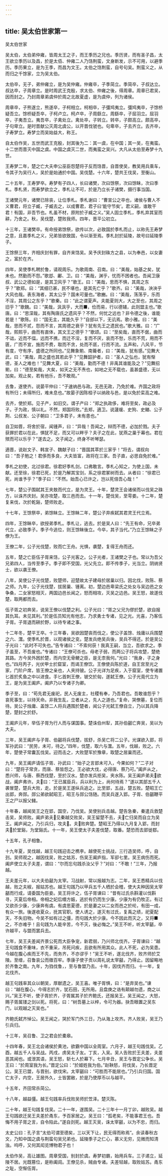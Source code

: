 ```yaml
---
---
---
```

title: 吴太伯世家第一
---

吴太伯世家

吴太伯，太伯弟仲雍，皆周太王之子，而王季历之兄也。季历贤，而有圣子昌，太王欲立季历以及昌，於是太佰、仲雍二人乃饹荆蛮，文身断发，示不可用，以避季历。季历果立，是为王季，而昌为文王。太伯之饹荆蛮，自号句吴。荆蛮义之，从而归之千馀家，立为吴太伯。

太伯卒，无子，弟仲雍立，是为吴仲雍。仲雍卒，子季简立。季简卒，子叔达立。叔达卒，子周章立。是时周武王克殷，求太伯、仲雍之後，得周章。周章已君吴，因而封之。乃封周章弟虞仲於周之北故夏虚，是为虞仲，列为诸侯。

周章卒，子熊遂立，熊遂卒，子柯相立。柯相卒，子彊鸠夷立。彊鸠夷卒，子馀桥疑吾立。馀桥疑吾卒，子柯卢立。柯卢卒，子周繇立。周繇卒，子屈羽立。屈羽卒，子夷吾立。夷吾卒，子禽处立。禽处卒，子转立。转卒，子颇高立。颇高卒，子句卑立。是时晋献公灭周北虞公，以开晋伐虢也。句卑卒，子去齐立。去齐卒，子寿梦立。寿梦立而吴始益大，称王。

自太伯作吴，五世而武王克殷，封其後为二：其一虞，在中国；其一吴，在夷蛮。十二世而晋灭中国之虞。中国之虞灭二世，而夷蛮之吴兴。大凡从太伯至寿梦十九世。

王寿梦二年，楚之亡大夫申公巫臣怨楚将子反而饹晋，自晋使吴，教吴用兵乘车，令其子为吴行人，吴於是始通於中国。吴伐楚。十六年，楚共王伐吴，至衡山。

二十五年，王寿梦卒。寿梦有子四人，长曰诸樊，次曰馀祭，次曰馀眛，次曰季札。季札贤，而寿梦欲立之，季札让不可，於是乃立长子诸樊，摄行事当国。

王诸樊元年，诸樊已除丧，让位季札。季札谢曰：“曹宣公之卒也，诸侯与曹人不义曹君，将立子臧，子臧去之，以成曹君，君子曰‘能守节矣’。君义嗣，谁敢干君！有国，非吾节也。札虽不材，原附於子臧之义。”吴人固立季札，季札弃其室而耕，乃舍之。秋，吴伐楚，楚败我师。四年，晋平公初立。

十三年，王诸樊卒。有命授弟馀祭，欲传以次，必致国於季札而止，以称先王寿梦之意，且嘉季札之义，兄弟皆欲致国，令以渐至焉。季札封於延陵，故号曰延陵季子。

王馀祭三年，齐相庆封有罪，自齐来饹吴。吴予庆封硃方之县，以为奉邑，以女妻之，富於在齐。

四年，吴使季札聘於鲁，请观周乐。为歌周南、召南。曰：“美哉，始基之矣，犹未也。然勤而不怨。”歌邶、鄘、卫。曰：“美哉，渊乎，忧而不困者也。吾闻卫康叔、武公之德如是，是其卫风乎？”歌王。曰：“美哉，思而不惧，其周之东乎？”歌郑。曰：“其细已甚，民不堪也，是其先亡乎？”歌齐。曰：“美哉，泱泱乎大风也哉。表东海者，其太公乎？国未可量也。”歌豳。曰：“美哉，荡荡乎，乐而不淫，其周公之东乎？”歌秦。曰：“此之谓夏声。夫能夏则大，大之至也，其周之旧乎？”歌魏。曰：“美哉，沨沨乎，大而■，俭而易，行以德辅，此则盟主也。”歌唐。曰：“思深哉，其有陶唐氏之遗风乎？不然，何忧之远也？非令德之後，谁能若是！”歌陈。曰：“国无主，其能久乎？”自郐以下，无讥焉。歌小雅。曰：“美哉，思而不贰，怨而不言，其周德之衰乎？犹有先王之遗民也。”歌大雅。曰：“广哉，熙熙乎，曲而有直体，其文王之德乎？”歌颂。曰：“至矣哉，直而不倨，曲而不诎，近而不偪，远而不携，而迁不淫，复而不厌，哀而不愁，乐而不荒，用而不匮，广而不宣，施而不费，取而不贪，处而不厎，行而不流。五声和，八风平，节有度，守有序，盛德之所同也。”见舞象箾、南籥者，曰：“美哉，犹有感。”见舞大武，曰：“美哉，周之盛也其若此乎？”见舞韶护者，曰：“圣人之弘也，犹有惭德，圣人之难也！”见舞大夏，曰：“美哉，勤而不德！非禹其谁能及之？”见舞招箾，曰：“德至矣哉，大矣，如天之无不焘也，如地之无不载也，虽甚盛德，无以加矣。观止矣，若有他乐，吾不敢观。”

去鲁，遂使齐。说晏平仲曰：“子速纳邑与政。无邑无政，乃免於难。齐国之政将有所归；未得所归，难未息也。”故晏子因陈桓子以纳政与邑，是以免於栾高之难。

去齐，使於郑。见子产，如旧交。谓子产曰：“郑之执政侈，难将至矣，政必及子。子为政，慎以礼。不然，郑国将败。”去郑，適卫。说蘧瑗、史狗、史䲡、公子荆、公叔发、公子朝曰：“卫多君子，未有患也。”

自卫如晋，将舍於宿，闻锺声，曰：“异哉！吾闻之，辩而不德，必加於戮。夫子获罪於君以在此，惧犹不足，而又可以畔乎？夫子之在此，犹燕之巢于幕也。君在殡而可以乐乎？”遂去之。文子闻之，终身不听琴瑟。

適晋，说赵文子、韩宣子、魏献子曰：“晋国其萃於三家乎！”将去，谓叔向曰：“吾子勉之！君侈而多良，大夫皆富，政将在三家。吾子直，必思自免於难。”

季札之初使，北过徐君。徐君好季札剑，口弗敢言。季札心知之，为使上国，未献。还至徐，徐君已死，於是乃解其宝剑，系之徐君冢树而去。从者曰：“徐君已死，尚谁予乎？”季子曰：“不然。始吾心已许之，岂以死倍吾心哉！”

七年，楚公子围弑其王夹敖而代立，是为灵王。十年，楚灵王会诸侯而以伐吴之硃方，以诛齐庆封。吴亦攻楚，取三邑而去。十一年，楚伐吴，至雩娄。十二年，楚复来伐，次於乾谿，楚师败走。

十七年，王馀祭卒，弟馀眛立。王馀眛二年，楚公子弃疾弑其君灵王代立焉。

四年，王馀眛卒，欲授弟季札。季札让，逃去。於是吴人曰：“先王有命，兄卒弟代立，必致季子。季子今逃位，则王馀眛後立。今卒，其子当代。”乃立王馀眛之子僚为王。

王僚二年，公子光伐楚，败而亡王舟。光惧，袭楚，复得王舟而还。

五年，楚之亡臣伍子胥来饹，公子光客之。公子光者，王诸樊之子也。常以为吾父兄弟四人，当传至季子。季子即不受国，光父先立。即不传季子，光当立。阴纳贤士，欲以袭王僚。

八年，吴使公子光伐楚，败楚师，迎楚故太子建母於居巢以归。因北伐，败陈、蔡之师。九年，公子光伐楚，拔居巢、锺离。初，楚边邑卑梁氏之处女与吴边邑之女争桑，二女家怒相灭，两国边邑长闻之，怒而相攻，灭吴之边邑。吴王怒，故遂伐楚，取两都而去。

伍子胥之初奔吴，说吴王僚以伐楚之利。公子光曰：“胥之父兄为僇於楚，欲自报其仇耳。未见其利。”於是伍员知光有他志，乃求勇士专诸，见之光。光喜，乃客伍子胥。子胥退而耕於野，以待专诸之事。

十二年冬，楚平王卒。十三年春，吴欲因楚丧而伐之，使公子盖馀、烛庸以兵围楚之六、灊。使季札於晋，以观诸侯之变。楚发兵绝吴兵後，吴兵不得还。於是吴公子光曰：“此时不可失也。”告专诸曰：“不索何获！我真王嗣，当立，吾欲求之。季子虽至，不吾废也。”专诸曰：“王僚可杀也。母老子弱，而两公子将兵攻楚，楚绝其路。方今吴外困於楚，而内空无骨鲠之臣，是无柰我何。”光曰：“我身，子之身也。”四月丙子，光伏甲士於窟室，而谒王僚饮。王僚使兵陈於道，自王宫至光之家，门阶户席，皆王僚之亲也，人夹持铍。公子光详为足疾，入于窟室，使专诸置匕首於炙鱼之中以进食。手匕首刺王僚，铍交於匈，遂弑王僚。公子光竟代立为王，是为吴王阖庐。阖庐乃以专诸子为卿。

季子至，曰：“苟先君无废祀，民人无废主，社稷有奉，乃吾君也。吾敢谁怨乎？哀死事生，以待天命。非我生乱，立者从之，先人之道也。”复命，哭僚墓，复位而待。吴公子烛庸、盖馀二人将兵遇围於楚者，闻公子光弑王僚自立，乃以其兵降楚，楚封之於舒。

王阖庐元年，举伍子胥为行人而与谋国事。楚诛伯州犁，其孙伯嚭亡奔吴，吴以为大夫。

三年，吴王阖庐与子胥、伯嚭将兵伐楚，拔舒，杀吴亡将二公子。光谋欲入郢，将军孙武曰：“民劳，未可，待之。”四年，伐楚，取六与灊。五年，伐越，败之。六年，楚使子常囊瓦伐吴。迎而击之，大败楚军於豫章，取楚之居巢而还。

九年，吴王阖庐请伍子胥、孙武曰：“始子之言郢未可入，今果如何？”二子对曰：“楚将子常贪，而唐、蔡皆怨之。王必欲大伐，必得唐、蔡乃可。”阖庐从之，悉兴师，与唐、蔡西伐楚，至於汉水。楚亦发兵拒吴，夹水陈。吴王阖庐弟夫欲战，阖庐弗许。夫曰：“王已属臣兵，兵以利为上，尚何待焉？”遂以其部五千人袭冒楚，楚兵大败，走。於是吴王遂纵兵追之。比至郢，五战，楚五败。楚昭王亡出郢，奔郧。郧公弟欲弑昭王，昭王与郧公饹随。而吴兵遂入郢。子胥、伯嚭鞭平王之尸以报父雠。

十年春，越闻吴王之在郢，国空，乃伐吴。吴使别兵击越。楚告急秦，秦遣兵救楚击吴，吴师败。阖庐弟夫见秦越交败吴，吴王留楚不去，夫亡归吴而自立为吴王。阖庐闻之，乃引兵归，攻夫。夫败奔楚。楚昭王乃得以九月复入郢，而封夫於堂谿，为堂谿氏。十一年，吴王使太子夫差伐楚，取番。楚恐而去郢徙鄀。

十五年，孔子相鲁。

十九年夏，吴伐越，越王句践迎击之槜李。越使死士挑战，三行造吴师，呼，自刭。吴师观之，越因伐吴，败之姑苏，伤吴王阖庐指，军卻七里。吴王病伤而死。阖庐使立太子夫差，谓曰：“尔而忘句践杀汝父乎？”对曰：“不敢！”三年，乃报越。

王夫差元年，以大夫伯嚭为太宰。习战射，常以报越为志。二年，吴王悉精兵以伐越，败之夫椒，报姑苏也。越王句践乃以甲兵五千人栖於会稽，使大夫种因吴太宰嚭而行成，请委国为臣妾。吴王将许之，伍子胥谏曰：“昔有过氏杀斟灌以伐斟寻，灭夏后帝相。帝相之妃后缗方娠，逃於有仍而生少康。少康为有仍牧正。有过又欲杀少康，少康奔有虞。有虞思夏德，於是妻之以二女而邑之於纶，有田一成，有众一旅。後遂收夏众，抚其官职。使人诱之，遂灭有过氏，复禹之绩，祀夏配天，不失旧物。今吴不如有过之彊，而句践大於少康。今不因此而灭之，又将■之，不亦难乎！且句践为人能辛苦，今不灭，後必悔之。”吴王不听，听太宰嚭，卒许越平，与盟而罢兵去。

七年，吴王夫差闻齐景公死而大臣争宠，新君弱，乃兴师北伐齐。子胥谏曰：“越王句践食不重味，衣不重采，吊死问疾，且欲有所用其众。此人不死，必为吴患。今越在腹心疾而王不先，而务齐，不亦谬乎！”吴王不听，遂北伐齐，败齐师於艾陵。至缯，召鲁哀公而徵百牢。季康子使子贡以周礼说太宰嚭，乃得止。因留略地於齐鲁之南。九年，为驺伐鲁，，至与鲁盟乃去。十年，因伐齐而归。十一年，复北伐齐。

越王句践率其众以朝吴，厚献遗之，吴王喜。唯子胥惧，曰：“是弃吴也。”谏曰：“越在腹心，今得志於齐，犹石田，无所用。且盘庚之诰有颠越勿遗，商之以兴。”吴王不听，使子胥於齐，子胥属其子於齐鲍氏，还报吴王。吴王闻之，大怒，赐子胥属镂之剑以死。将死，曰：“树吾墓上以梓，令可为器。抉吾眼置之吴东门，以观越之灭吴也。”

齐鲍氏弑齐悼公。吴王闻之，哭於军门外三日，乃从海上攻齐。齐人败吴，吴王乃引兵归。

十三年，吴召鲁、卫之君会於橐皋。

十四年春，吴王北会诸侯於黄池，欲霸中国以全周室。六月子，越王句践伐吴。乙酉，越五千人与吴战。丙戌，虏吴太子友。丁亥，入吴。吴人告败於王夫差，夫差恶其闻也。或泄其语，吴王怒，斩七人於幕下。七月辛丑，吴王与晋定公争长。吴王曰：“於周室我为长。”晋定公曰：“於姬姓我为伯。”赵鞅怒，将伐吴，乃长晋定公。吴王已盟，与晋别，欲伐宋。太宰嚭曰：“可胜而不能居也。”乃引兵归国。国亡太子，内空，王居外久，士皆罢敝，於是乃使厚币以与越平。

十五年，齐田常杀简公。

十八年，越益彊。越王句践率兵伐败吴师於笠泽。楚灭陈。

二十年，越王句践复伐吴。二十一年，遂围吴。二十三年十一月丁卯，越败吴。越王句践欲迁吴王夫差於甬东，予百家居之。吴王曰：“孤老矣，不能事君王也。吾悔不用子胥之言，自令陷此。”遂自刭死。越王灭吴，诛太宰嚭，以为不忠，而归。

太史公曰：孔子言“太伯可谓至德矣，三以天下让，民无得而称焉”。余读春秋古文，乃知中国之虞与荆蛮句吴兄弟也。延陵季子之仁心，慕义无穷，见微而知清浊。呜呼，又何其闳览博物君子也！

太伯作吴，高让雄图。周章受国，别封於虞。寿梦初霸，始用兵车。三子递立，延陵不居。光既篡位，是称阖闾。王僚见杀，贼由专诸。夫差轻越，取败姑苏。甬东之耻，空惭伍胥。

